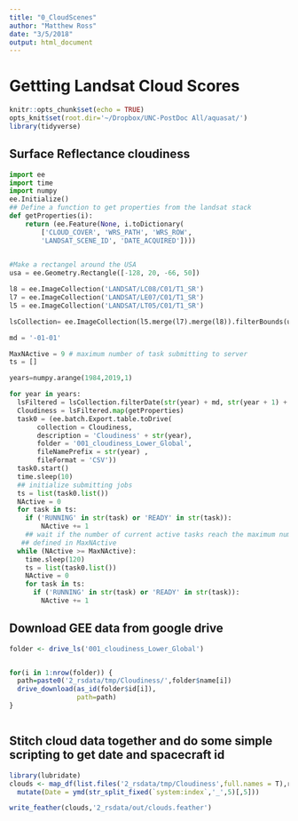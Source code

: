 ```yaml
---
title: "0_CloudScenes"
author: "Matthew Ross"
date: "3/5/2018"
output: html_document
---
```



# Gettting Landsat Cloud Scores
```r
knitr::opts_chunk$set(echo = TRUE)
opts_knit$set(root.dir='~/Dropbox/UNC-PostDoc All/aquasat/')
library(tidyverse)
```


## Surface Reflectance cloudiness
```python
import ee
import time
import numpy
ee.Initialize()
## Define a function to get properties from the landsat stack
def getProperties(i):
    return (ee.Feature(None, i.toDictionary(
        ['CLOUD_COVER', 'WRS_PATH', 'WRS_ROW',
        'LANDSAT_SCENE_ID', 'DATE_ACQUIRED'])))
        

#Make a rectangel around the USA
usa = ee.Geometry.Rectangle([-128, 20, -66, 50])

l8 = ee.ImageCollection('LANDSAT/LC08/C01/T1_SR')
l7 = ee.ImageCollection('LANDSAT/LE07/C01/T1_SR') 
l5 = ee.ImageCollection('LANDSAT/LT05/C01/T1_SR')

lsCollection= ee.ImageCollection(l5.merge(l7).merge(l8)).filterBounds(usa)

md = '-01-01'

MaxNActive = 9 # maximum number of task submitting to server
ts = []

years=numpy.arange(1984,2019,1)

for year in years:
  lsFiltered = lsCollection.filterDate(str(year) + md, str(year + 1) + md)
  Cloudiness = lsFiltered.map(getProperties)
  task0 = (ee.batch.Export.table.toDrive(
       collection = Cloudiness,
       description = 'Cloudiness' + str(year),
       folder = '001_cloudiness_Lower_Global',
       fileNamePrefix = str(year) ,
       fileFormat = 'CSV'))
  task0.start()
  time.sleep(10)
  ## initialize submitting jobs
  ts = list(task0.list())
  NActive = 0
  for task in ts:
    if ('RUNNING' in str(task) or 'READY' in str(task)):
        NActive += 1       
    ## wait if the number of current active tasks reach the maximum number
   ## defined in MaxNActive
  while (NActive >= MaxNActive):
    time.sleep(120)
    ts = list(task0.list())
    NActive = 0
    for task in ts:
      if ('RUNNING' in str(task) or 'READY' in str(task)):
        NActive += 1
```


## Download GEE data from google drive
```r
folder <- drive_ls('001_cloudiness_Lower_Global')


for(i in 1:nrow(folder)) {
  path=paste0('2_rsdata/tmp/Cloudiness/',folder$name[i])
  drive_download(as_id(folder$id[i]),
                 path=path)
}



```


## Stitch cloud data together and do some simple scripting to get date and spacecraft id
```r
library(lubridate)
clouds <- map_df(list.files('2_rsdata/tmp/Cloudiness',full.names = T),read_csv) %>%
  mutate(Date = ymd(str_split_fixed(`system:index`,'_',5)[,5]))

write_feather(clouds,'2_rsdata/out/clouds.feather')

```

